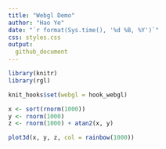```yaml
---
title: "Webgl Demo"
author: "Hao Ye"
date: "`r format(Sys.time(), '%d %B, %Y')`"
css: styles.css
output:
  github_document
---
```

```r
library(knitr)
library(rgl)
```

```r
knit_hooks$set(webgl = hook_webgl)
```

```r
x <- sort(rnorm(1000))
y <- rnorm(1000)
z <- rnorm(1000) + atan2(x, y)

plot3d(x, y, z, col = rainbow(1000))
```
